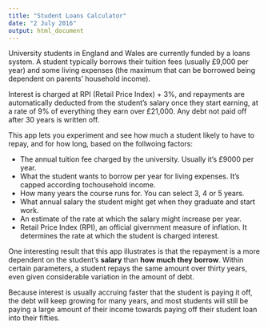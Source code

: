 ```yaml
---
title: "Student Loans Calculator"
date: "2 July 2016"
output: html_document
---
```


University students in England and Wales are currently funded by a loans system. A student typically borrows their tuition fees (usually £9,000 per year) and some living expenses (the maximum that can be borrowed being dependent on parents' household income).

Interest is charged at RPI (Retail Price Index) + 3%, and repayments are automatically deducted from the student's salary once they start earning, at a rate of 9% of everything they earn over £21,000. Any debt not paid off after 30 years is written off.

This app lets you experiment and see how much a student likely to have to repay, and for how long, based on the follwoing factors:

* The annual tuition fee charged by the university. Usually it's £9000 per year. 
* What the student wants to borrow per year for living expenses.  It's capped according tochousehold income.
* How many years the course runs for. You can select 3, 4 or 5 years.
* What annual salary the student might get when they graduate and start work.
* An estimate of the rate at which the salary might increase per year.
* Retail Price Index (RPI), an official givernment measure of inflation. It determines the rate at which the student is charged interest.

One interesting  result that this app illustrates is that the repayment is a more dependent on the student's **salary** than **how much they borrow**.  Within certain parameters, a student repays the same amount over thirty years, even given considerable variation in the amount of debt.

Because interest is usually accruing faster that the student is paying it off, the debt will keep growing for many years, and most students will still be paying a large amount of their income towards paying off their student loan into their fifties.
